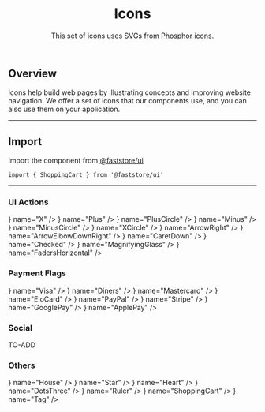 
<header>

# Icons

This set of icons uses SVGs from [Phosphor icons](https://phosphoricons.com/).

</header>

## Overview

Icons help build web pages by illustrating concepts and improving website navigation. We offer a set of icons that our components use, and you can also use them on your application.

---

## Import

Import the component from [@faststore/ui](/../components)

```tsx
import { ShoppingCart } from '@faststore/ui'
```

---

### UI Actions

<IconList>
  <IconComponent icon={<Icon name="X" />} name="X" />
  <IconComponent icon={<Icon name="Plus" />} name="Plus" />
  <IconComponent icon={<Icon name="PlusCircle" />} name="PlusCircle" />
  <IconComponent icon={<Icon name="Minus" />} name="Minus" />
  <IconComponent icon={<Icon name="MinusCircle" />} name="MinusCircle" />
  <IconComponent icon={<Icon name="XCircle" />} name="XCircle" />
  <IconComponent icon={<Icon name="ArrowRight" />} name="ArrowRight" />
  <IconComponent
    icon={<Icon name="ArrowElbowDownRight" />}
    name="ArrowElbowDownRight"
  />
  <IconComponent icon={<Icon name="CaretDown" />} name="CaretDown" />
  <IconComponent icon={<Icon name="Checked" />} name="Checked" />
  <IconComponent
    icon={<Icon name="MagnifyingGlass" />}
    name="MagnifyingGlass"
  />
  <IconComponent
    icon={<Icon name="FadersHorizontal" />}
    name="FadersHorizontal"
  />
</IconList>

### Payment Flags

<IconList>
  <IconComponent icon={<Icon name="Visa" />} name="Visa" />
  <IconComponent icon={<Icon name="Diners" />} name="Diners" />
  <IconComponent icon={<Icon name="Mastercard" />} name="Mastercard" />
  <IconComponent icon={<Icon name="EloCard" />} name="EloCard" />
  <IconComponent icon={<Icon name="PayPal" />} name="PayPal" />
  <IconComponent icon={<Icon name="Stripe" />} name="Stripe" />
  <IconComponent icon={<Icon name="GooglePay" />} name="GooglePay" />
  <IconComponent icon={<Icon name="ApplePay" />} name="ApplePay" />
</IconList>

### Social

TO-ADD

### Others

<IconList>
  <IconComponent icon={<Icon name="House" />} name="House" />
  <IconComponent icon={<Icon name="Star" />} name="Star" />
  <IconComponent icon={<Icon name="Heart" />} name="Heart" />
  <IconComponent icon={<Icon name="DotsThree" />} name="DotsThree" />
  <IconComponent icon={<Icon name="Ruler" />} name="Ruler" />
  <IconComponent icon={<Icon name="ShoppingCart" />} name="ShoppingCart" />
  <IconComponent icon={<Icon name="Tag" />} name="Tag" />
</IconList>
